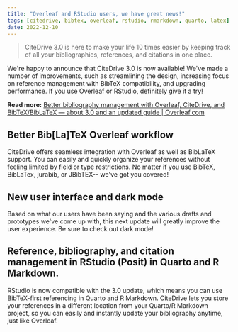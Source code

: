 ```yaml
---
title: "Overleaf and RStudio users, we have great news!"
tags: [citedrive, bibtex, overleaf, rstudio, rmarkdown, quarto, latex]
date: 2022-12-10
---
```


> CiteDrive 3.0 is here to make your life 10 times easier by keeping track of all your bibliographies, references, and citations in one place.

  

We're happy to announce that CiteDrive 3.0 is now available! We've made a number of improvements, such as streamlining the design, increasing focus on reference management with BibTeX compatibility, and upgrading performance. If you use Overleaf or RStudio, definitely give it a try!

 


**Read more:** [Better bibliography management with Overleaf, CiteDrive, and BibTeX/BibLaTeX — about 3.0 and an updated guide | Overleaf.com](https://www.overleaf.com/blog/better-bibliography-management-with-overleaf-citedrive-and-bibtex-biblatex)



<CiteDrive />

## Better Bib[La]TeX Overleaf workflow

CiteDrive offers seamless integration with Overleaf as well as BibLaTeX support. You can easily and quickly organize your references without feeling limited by field or type restrictions. No matter if you use BibTeX, BibLaTex, jurabib, or JBibTEX-- we've got you covered!

  

## New user interface and dark mode

Based on what our users have been saying and the various drafts and prototypes we've come up with, this next update will greatly improve the user experience. Be sure to check out dark mode!

  

## Reference, bibliography, and citation management in RStudio (Posit) in Quarto and R Markdown. 

RStudio is now compatible with the 3.0 update, which means you can use BibTeX-first referencing in Quarto and R Markdown. CiteDrive lets you store your references in a different location from your Quarto/R Markdown project, so you can easily and instantly update your bibliography anytime, just like Overleaf.